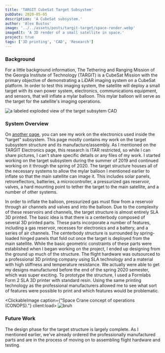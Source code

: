 ```yaml
---
title: 'TARGIT CubeSat Target Subsystem'
pubDate: 2020-05-05
description: 'A CubeSat subsystem.'
author: 'Alex Bustos'
image: '../../assets/posts/targit-target/space-render.webp'
imageAlt: 'A 3D render of a small satellite in space.'
project: true
tags: ['3D printing', 'CAD', 'Research']
---
```



### Background
For a little background information, The Tethering and Ranging Mission of the Georgia Institute of Technology (TARGIT) is a CubeSat Mission with the primary objective of demonstrating a LiDAR imaging system on a CubeSat platform. In order to test this imaging system, the satellite will deploy a small target with its own power system, electronics, communications equipment, and sensors, that will inflate a mylar balloon. This mylar balloon will serve as the target for the satellite's imaging operations.

<ClickableImage caption="Target architecture breakdown." captionMode="below" client:load imgSrc={labeledExplodedView.src}>
    <Image src={labeledExplodedView} alt="a labeled exploded view of the target subsytem CAD" />
</ClickableImage>

### System Overview
On [another page](/posts/targit-electronics), you can see my work on the electronics used inside the "target" subsystem. This page mostly contains my work on the target subsystem structure and its manufacture/assembly. As I mentioned on the TARGIT Electronics page, this research is ITAR restricted, so while I can share pictures, I can't share specific details or any files of my work. I started working on the target subsystem during the summer of 2019 and continued working on it through the spring of 2020. The target structure houses all of the necessary systems to allow the mylar balloon I mentioned earlier to inflate so that the main satellite can image it. This includes solar panels, retroreflectors, batteries, a microcontroller, a pressurized gas reservoir, valves, a hard mounting point to tether the target to the main satellite, and a number of other systems.

In order to inflate the balloon, pressurized gas must flow from a reservoir through air channels and valves and into the balloon. Due to the complexity of these reservoirs and channels, the target structure is almost entirely SLA 3D printed. The basic idea is that there is a centerbody composed of several 3D printed parts. These parts incorporate a number of features, including a gas reservoir, recesses for electronics and a battery, and a series of air channels. The centerbody structure is surrounded by spring-loaded hinged panels that fold out once the target is deployed from the main satellite. While the basic geometric constraints of these parts were established when I began working on the project, I ended up designing from the ground up much of the structure. The flight hardware was outsourced to a professional 3D printing company using SLA technology and a material with high stiffness and temperature resistance. We actually were able to get my designs manufactured before the end of the spring 2020 semester, which was super exciting. To prototype the structure, I used a Formlabs Form 2 SLA 3D printer with standard resin. Using the same printing technology as the professional manufacturers allowed me to see what sort of features were possible to print and which features would be problematic.

<ClickableImage caption={"Space Crane concept of operations (CONOPS)."} client:load>
    <Image src={poster} alt="bruh" />
</ClickableImage>

### Future Work
The design phase for the target structure is largely complete. As I mentioned earlier, we've already ordered the professionally manufactured parts and are in the process of moving on to assembling flight hardware and testing.

